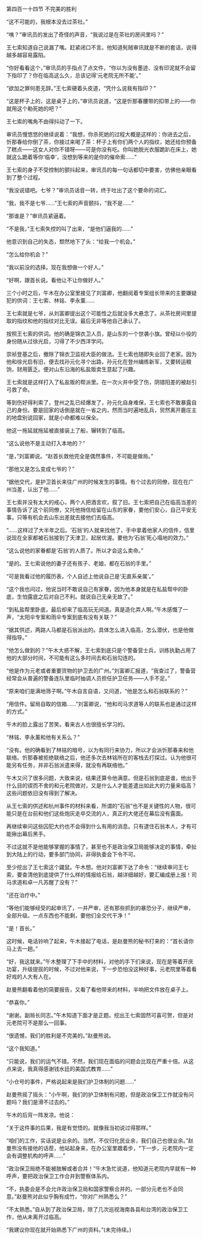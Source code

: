 

第四百一十四节 不完美的胜利

“这不可能的，我根本没去过茶社。”

“咦？”审讯员的发出了奇怪的声音，“我说过是在茶社的房间里吗？”

王七索知道自己说漏了嘴。赶紧闭口不言。他知道髡贼审讯就是不断的套话，说得越多越容易露陷。

“你好看看这个，”审讯员的手指点了点文件，“你以为没有墨迹、没有印泥就不会留下指印了？你在临高这么久，总该记得‘元老院无所不能’。”

“欲加之罪何患无辞。”王七索硬着头皮道，“凭什么说我有指印？”

“这是杯子上的，这是桌子上的，”审讯员说道，“这是忻那春腰带的扣带上的――你就用这个勒死她的吧？”

王七索的嘴角不由得抖动了一下。

审讯员慢悠悠的继续说着：“我想，你杀死她的过程大概是这样的：你进去之后，忻那春给你倒了茶，你接过来喝了茶：杯子上有你们两个人的指纹，她还给你预备了糕点――这女人对你不错呀――可是你没有吃。你叫她脱光衣服跪趴在床上，她就这么跪着等你‘临幸’，没想到等来的是你的催命索……”

王七索的身子不受控制的颤抖起来，审讯员的每一句话都切中要害，仿佛他亲眼看到了整个过程。

“我没说错吧。七爷？”审讯员话音一转，终于吐出了这个要命的词汇。

“我，我不是七爷……”王七索的声音颤抖，“我不是……”

“那谁是？”审讯员紧逼着。

“不是我，”王七索失控的叫了出来，“是他们逼我的……”

他意识到自己的失态，颓然地下了头：“给我一个机会。”

“怎么给你机会？”

“我以前没的选择。现在我想做一个好人。”

“好啊，跟首长说。看他让不让你做好人。”

三个小时之后，午木在办公室里接见了刘富卿，他翻阅着专案组长带来的主要嫌疑犯的供词：王七索、林铭、李永薰……

王七索就是七爷，从刘富卿提出这个可能性之后就没多大悬念了。从茶社房间里提取的指纹和他的指纹对比无误。最后无非等他自己承认了。

按照王七索的供词。他的确是锦衣卫人员，是山东的一个世袭小旗。曾经以仆役的身份随从过徐光启，习得了不少西洋学问。

崇祯登基之后，撤除了锦衣卫监视大臣的做法。王七索也随即失业回了老家。因为他和徐光启有旧，便去找孙元化寻个出路，孙元化在登州编练新军，又要转运粮饷，财用匮乏。便对山东沿海的私盐贩卖生意起了兴趣。

王七索就是这样打入了私盐贩的帮派里。在一次火并中受了伤，阴错阳差的被赵引弓救了命。

等到伤好得利索了，登州之乱已经爆发了，孙元化自身难保，王七索也不敢暴露自己的身份。要是回家的话倒是就在一省之内，然而当时遍地乱兵，贸然离开鹿庄主的地盘别说回家，就是小命都难以保全。

他这一拖延就拖延被直接装上了船，辗转到了临高。

“这么说他不是主动打入本地的？”

“是，”刘富卿说。“赵首长救他完全是偶然事件，不可能是做局。”

“那他又是怎么变成七爷的？”

“据他交代，是护卫首长来往广州的时候发生的事情。有个过去的同僚，现在在广州当差，认出了他……”

王七索并没有太大的戒心，两个人把酒言欢，叙了旧。王七索把自己在临高当差的事情告诉了这个前同僚，又托他捎信给留在山东的家眷，要他们安心，自己平安无事。只等有机会去山东出差就去接他们去临高。

“……这样过了大半年之后。‘石翁’的人就来找他了，手中拿着他家人的信件，信里说现在全家都被石翁接到了天津卫，起居优渥。要他为‘石翁’死心塌地的效力。”

“这么说他的家眷都是‘石翁’的人质了。所以才会这么卖命。”

“是的。王七索说他的妻子还有孩子、老娘，都在石翁的手里。”

“可是我看过他的履历表，个人自述上他说自己是‘无直系亲属’。”

“这个我也问过，他说当时不敢说自己有家眷，因为他本身就是在私盐帮中的卧底，生怕露底之后对自己不利。就说自己无亲无故了。”

“到私盐帮里卧底，最后却来了临高玩无间道。真是造化弄人啊。”午木感慨了一声，“太阳伞专案和雨伞专案到底有没有关联？”

“据其供述，两路人马都是石翁派出的。具体怎么进入临高，怎么潜伏，也是他做得指导。”

“他怎么做到的？”午木大惑不解，王七索到底只是个警备营士兵，训练执勤占用了他的大部分时间，不可能有这么多时间去和石翁勾连的。

“他是作为元老或者重要货物的护卫去的广州。”刘富卿汇报道，“我查过了，警备营经常会从普遍的警备连队里临时抽调人员担任护卫任务――人手不足。”

“原来咱们是满地筛子啊。”午木自言自语，又问道，“他是怎么和石翁联系的？”

“用信件。留局自取的信箱……”刘富卿说，“他和司马求道等人的联系也是通过这样的方式。”

午木的脸上露出了苦笑。看来古人也很擅长学习的。

“林铭、李永薰和他有关系么？”

“没有。他的确看到了林铭的暗号，以为有同行来协力，所以才会派忻那春来和他联络。忻那春被拒绝联络之后，他还多次去林铭所在的客栈去打探过。认为他很可能另有任务，并非石翁派遣来得，就没有再联络他。”

午木又问了很多问题，大致来说，结果还算令他满意。但是石翁到底是谁，他出于什么目的锲而不舍的和元老院做对，又是什么人才能差遣出如此大的力量来临高？这些问题依旧没有得到了解决。

从王七索的供述和杭州事件的材料来看，所谓的“石翁”也不是关键性的人物，很可能只是在台前和他们这些炮灰走卒交流的人，真正的大佬还在幕后没有露面。

再继续审问这些囚犯大约也不会得到什么有用的消息。只有逮住石翁本人，才有可能揪出幕后黑手。

不过这就不是他能够掌握的事情了，甚至也不是政治保卫局能够决定的事情，牵扯到大陆上的行动，要多部门协同，非得执委会下令不可。

至少挖出了王七索这个鼹鼠。午木想。他对刘富卿下达了命令：“继续审问王七索，要查清他到底提供了什么样的情报给石翁，越详细越好，要汇编成册上报！司马求道和卓一凡苏醒了没有？”

“还在治疗中。”

“等他们能够经受的起审讯了，一并严审，还有那些抓到的暴恐分子，继续严审，全部升级。一点东西也不能剩，要他们全交代干净！”

“是！首长。”

这时候，电话铃响了起来，午木接起了电话，是赵曼熊的秘书打来的：“首长请你马上去一趟。”

“好，我这就来。”午木整理了下手中的材料，对他的手下们来说，现在是等着开庆功宴，升级提拔的时候，不过对他来说，下一步恐怕没这种好事，元老院里等着看好戏的人大有人在。

赵曼熊翻看着他的简要报告，又看了看他带来的材料，半响把文件放在桌子上。

“恭喜你。”

“谢谢。副局长同志。”午木知道下面才是正题。挖出王七索固然可喜可贺，但是对元老院可不是那么一回事。

“很遗憾，我们的胜利是不完美的。”赵曼熊说。

“这个我知道。”

“只能说，我们的运气不错。不然，我们现在面临的问题会比现在严重十倍。从这点来说，我真得感谢钱水廷的美国式教育……”

“小仓号的事件，严格说起来是我们护卫体制的问题……”

赵曼熊摇了摇头：“小午啊，我们的护卫体制有问题，但是政治保卫工作就没有问题吗？我们是滑不过去的。”

午木的后背一阵发凉。他说：

“关于这件事的后果，我是有觉悟的。就像我当初说过得那样。”

“咱们的工作，实话说是业余的。当然，不仅归化民业余，我们自己也很业余。”赵曼熊没有接他的话茬，他站起身来，在办公室里踱着步，“下一步，元老院内一定会有调整机构的呼声……”

“政治保卫局绝不能被肢解或者合并！”午木急忙说道，他知道元老院内早就有一种呼声，要把政治保卫工作合并到警察体系内。

“不，执委会是不会允许政治保卫局和国家警察合并的。一部分元老也不会同意。”赵曼熊对此似乎胸有成竹，“你对广州熟悉么？”

“不太熟悉。”自从到了政治保卫局，除了几次巡视海南各县和台湾的政治保卫工作，他从未离开过临高。

“我建议你现在就开始熟悉下广州的资料。”(未完待续。)

